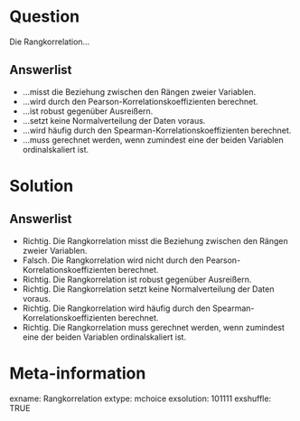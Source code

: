 Question 
======== 

Die Rangkorrelation...

Answerlist
----------

* ...misst die Beziehung zwischen den Rängen zweier Variablen.
* ...wird durch den Pearson-Korrelationskoeffizienten berechnet.
* ...ist robust gegenüber Ausreißern.
* ...setzt keine Normalverteilung der Daten voraus.
* ...wird häufig durch den Spearman-Korrelationskoeffizienten berechnet.
* ...muss gerechnet werden, wenn zumindest eine der beiden Variablen ordinalskaliert ist.

Solution
========

Answerlist
----------

* Richtig. Die Rangkorrelation misst die Beziehung zwischen den Rängen zweier Variablen.
* Falsch. Die Rangkorrelation wird nicht durch den Pearson-Korrelationskoeffizienten berechnet.
* Richtig. Die Rangkorrelation ist robust gegenüber Ausreißern.
* Richtig. Die Rangkorrelation setzt keine Normalverteilung der Daten voraus.
* Richtig. Die Rangkorrelation wird häufig durch den Spearman-Korrelationskoeffizienten berechnet.
* Richtig. Die Rangkorrelation muss gerechnet werden, wenn zumindest eine der beiden Variablen ordinalskaliert ist.

Meta-information
================
exname: Rangkorrelation
extype: mchoice 
exsolution: 101111
exshuffle: TRUE
